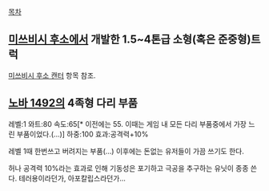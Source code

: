 [[목차]]

== [[미쓰비시 후소]]에서 개발한 1.5~4톤급 소형(혹은 준중형)트럭 ==

[[미쓰비시 후소 캔터]] 항목 참조.

== [[노바 1492]]의 4족형 다리 부품 ==

레벨:1
와트:80
속도:65[* 이전에는 55. 이때는 게임 내 모든 다리 부품중에서 가장 느린 부품이었다.(...)]
하중:100
효과:공격력+10%

레벨 1때 한번쓰고 버려지는 부품(...) 이후에는 돈없는 유저들이 가끔 쓰기도 한다.

허나 공격력 10%라는 효과로 인해 기동성은 포기하고 극공을 추구하는 유닛이 종종 쓴다. 테러용이라던가, 아포칼립스라던가...
